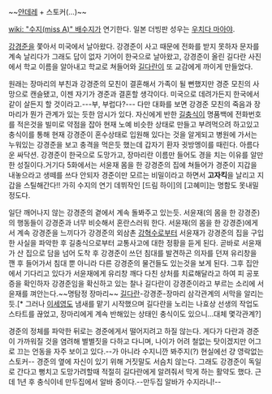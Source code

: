 ~~[[얀데레]] + 스토커(...)~~

[[wiki: "수지(miss A)" 배수지]]가 연기한다. 일본 더빙판 성우는 [[우치다 마아야]].

[[강경준(빅)|강경준]]을 쫓아서 미국에서 날아왔다. 강경준이 사고 때문에 전화를 받지 못하자 문자를 계속 날리다가 그래도 답이 없자 기어이 한국으로 날아왔고, 강경준이 올린 길다란 사진에서 학교 이름을 알아내고 학교로 쳐들어와 [[길다란]]이 또 교감에게 까이게 만들었다.
 
원래는 장마리의 부친과 강경준의 모친이 결혼해서 가족이 될 뻔했지만 경준 모친의 사망으로 캔슬됐고, 이젠 자기가 경준과 결혼할 생각이다. 미국으로 데려가든지 한국에서 같이 살든지 할 것이라고.---부, 부럽다?--- 다만 대화를 보면 강경준 모친의 죽음과 장마리가 뭔가 관계가 있는 듯한 암시가 있다. 자신에게 반한 [[길충식]]이 명품백에 전화번호를 적은것을 빌미로 약점을 잡아 현재 노예 비슷한 상태로 만들고 부려먹으려 하고있고 충식이를 통해 현재 강경준이 혼수상태로 입원해 있다는 것을 알게되고 병원에 가서는 누워있는 강경준을 보고 충격을 먹은듯 했는데 갑자기 환자 귓방멩이를 때린다. 아름다운 싸닥션. 강경준이 한국으로 도망가고, 장마리란 이름만 들어도 경을 치는 이유를 알만한 성질이다.거기다 5화에서는 서윤재 몸을 한 강경준의 집에 쳐들어가 경준이 지갑을 내놓으라고 생떼를 쓰다 안되자 경준이만 모르는 비밀이라고 하면서 '''고자킥'''을 날리고 지갑을 스틸해간다!! 가히 수지의 연기 데뷔작인 [드림 하이]의 [고혜미]는 명함도 못내밀 정도다.
 
일단 깨어나지 않는 강경준의 곁에서 계속 돌봐주고 있는듯. 서윤재(의 몸을 한 강경준)의 행동들이 강경준과 너무 비슷해서 혼란스러워 한다. 서윤재(의 몸을 한 강경준)에게서 계속 강경준을 느끼다가 강경준의 외삼촌 [[강혁수]]로부터 서윤재가 강경준의 집을 구입한 사실을 파악한 후 길충식으로부터 교통사고에 대한 정황을 듣게 된다. 곧바로 서윤재가 산 집으로 담을 넘어 도착 후 강경준이 쓰던 침대를 발견하곤 의자를 던져 유리창을 깬 후 들어가서 침대 뿐 아니라 다른 강경준의 물건들도 있는것을 보게 된다. 그후 집안에서 기다리고 있다가 서윤재에게 유리창 깨다 다친 상처를 치료해달라고 하여 피 공포증을 확인하자 강경준임을 확신하고 있는 찰나 길다란이 강경준이라고 부르는 소리에 서윤재를 껴안는다.~~명탐정 장마리~~ [[길다란]]-강경준-장마리 삼각관계의 서막을 알리는듯.[* 그러나 [[이세영(빅)|이세영]]도 냄새를 맡기 시작했으며 길다란을 노리는 나효상 선생의 작업도 스타트를 끊었고, 장마리에게 계속 반해있는 상태인 충식이도 있으니...대체 몇각관계?]

경준의 정체를 파악한 뒤로는 경준에게서 떨어지려고 하질 않는다. 게다가 다란과 경준이 가까워질 것을 염려해 별별짓을 다하고 다니며, 나이가 어려 철없는 탓이겠지만 어그로 끄는 언동을 자주 보이고 있다.--가 아니라 수지니깐 봐주지(?) 현실에선 걍 영락없는 스토커-- 경준의 옆에 자신이 있기 위해 거짓말도 서슴치 않는다. 그래도 강경준이 독일로 간다고 뻥치고 도망가려할때 적절히 길다란에게 알려줘서 막게 하는 활약도 했다. 근데 1년 후 충식이네 만두집에서 알바 중이다.--만두집 알바가 수지라니!--
